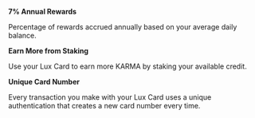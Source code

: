 **7% Annual Rewards**

Percentage of rewards accrued annually based on your average daily balance.

**Earn More from Staking**

Use your Lux Card to earn more KARMA by staking your available credit.

**Unique Card Number**

Every transaction you make with your Lux Card uses a unique authentication that creates a new card number every time.